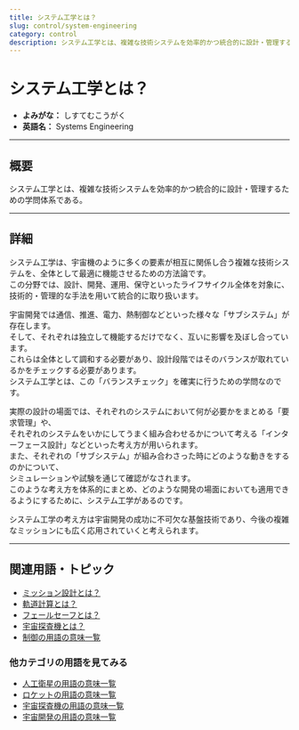 ```yaml
---
title: システム工学とは？
slug: control/system-engineering
category: control
description: システム工学とは、複雑な技術システムを効率的かつ統合的に設計・管理するための学問体系である。
---
```



<Head>
  <script type="application/ld+json">
    {`{
      "@context": "https://schema.org",
      "@type": "DefinedTerm",
      "name": "システム工学とは？",
      "inDefinedTermSet": "https://www.space-portal.org",
      "termCode": "control/system-engineering",
      "description": "システム工学とは、複雑な技術システムを効率的かつ統合的に設計・管理するための学問体系である。",
      "url": "https://www.space-portal.org/docs/control/system-engineering"
    }`}
  </script>
</Head>

# システム工学とは？

- **よみがな：** しすてむこうがく  
- **英語名：** Systems Engineering  

---

## 概要

システム工学とは、複雑な技術システムを効率的かつ統合的に設計・管理するための学問体系である。

---

## 詳細

システム工学は、宇宙機のように多くの要素が相互に関係し合う複雑な技術システムを、全体として最適に機能させるための方法論です。  
この分野では、設計、開発、運用、保守といったライフサイクル全体を対象に、技術的・管理的な手法を用いて統合的に取り扱います。  

宇宙開発では通信、推進、電力、熱制御などといった様々な「サブシステム」が存在します。  
そして、それぞれは独立して機能するだけでなく、互いに影響を及ぼし合っています。  
これらは全体として調和する必要があり、設計段階ではそのバランスが取れているかをチェックする必要があります。  
システム工学とは、この「バランスチェック」を確実に行うための学問なのです。  

実際の設計の場面では、それぞれのシステムにおいて何が必要かをまとめる「要求管理」や、  
それぞれのシステムをいかにしてうまく組み合わせるかについて考える「インターフェース設計」などといった考え方が用いられます。  
また、それぞれの「サブシステム」が組み合わさった時にどのような動きをするのかについて、  
シミュレーションや試験を通じて確認がなされます。  
このような考え方を体系的にまとめ、どのような開発の場面においても適用できるようにするために、システム工学があるのです。  


システム工学の考え方は宇宙開発の成功に不可欠な基盤技術であり、今後の複雑なミッションにも広く応用されていくと考えられます。

---

## 関連用語・トピック

- [ミッション設計とは？](/docs/control/mission-design)
- [軌道計算とは？](/docs/orbit/operation/orbit-calculation)
- [フェールセーフとは？](/docs/control/technology/fail-safe)
- [宇宙探査機とは？](/docs/explorer/space-probe)
- [制御の用語の意味一覧](/docs/category/control)

### 他カテゴリの用語を見てみる
- [人工衛星の用語の意味一覧](/docs/category/satellite)
- [ロケットの用語の意味一覧](/docs/category/rocket)
- [宇宙探査機の用語の意味一覧](/docs/category/explorer)
- [宇宙開発の用語の意味一覧](/docs/category/glossary)